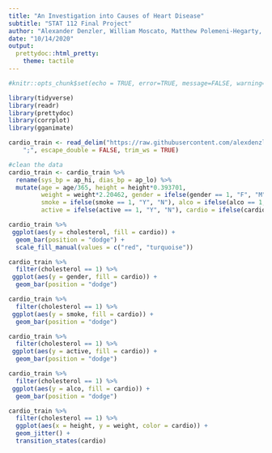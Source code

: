 ```yaml
---
title: "An Investigation into Causes of Heart Disease"
subtitle: "STAT 112 Final Project"
author: "Alexander Denzler, William Moscato, Matthew Polemeni-Hegarty, Erik Hager"
date: "10/14/2020"
output: 
  prettydoc::html_pretty: 
    theme: tactile
---
```


```r
#knitr::opts_chunk$set(echo = TRUE, error=TRUE, message=FALSE, warning=FALSE)
```

```r
library(tidyverse)
library(readr)
library(prettydoc)
library(corrplot)
library(gganimate)
```

```r
cardio_train <- read_delim("https://raw.githubusercontent.com/alexdenzler/STAT112_Final_Proj/master/cardio_train.csv", 
    ";", escape_double = FALSE, trim_ws = TRUE)

#clean the data
cardio_train <- cardio_train %>% 
  rename(sys_bp = ap_hi, dias_bp = ap_lo) %>% 
  mutate(age = age/365, height = height*0.393701,
         weight = weight*2.20462, gender = ifelse(gender == 1, "F", "M"),
         smoke = ifelse(smoke == 1, "Y", "N"), alco = ifelse(alco == 1, "Y", "N"),
         active = ifelse(active == 1, "Y", "N"), cardio = ifelse(cardio == 1, "Y", "N"))
```



```r
cardio_train %>% 
 ggplot(aes(y = cholesterol, fill = cardio)) +
  geom_bar(position = "dodge") +
  scale_fill_manual(values = c("red", "turquoise"))
```

```r
cardio_train %>% 
  filter(cholesterol == 1) %>% 
 ggplot(aes(y = gender, fill = cardio)) +
  geom_bar(position = "dodge")
```

```r
cardio_train %>% 
  filter(cholesterol == 1) %>% 
 ggplot(aes(y = smoke, fill = cardio)) +
  geom_bar(position = "dodge")
```
```r
cardio_train %>% 
  filter(cholesterol == 1) %>% 
 ggplot(aes(y = active, fill = cardio)) +
  geom_bar(position = "dodge")
```

```r
cardio_train %>% 
  filter(cholesterol == 1) %>% 
 ggplot(aes(y = alco, fill = cardio)) +
  geom_bar(position = "dodge")
```




```r
cardio_train %>% 
  filter(cholesterol == 1) %>% 
  ggplot(aes(x = height, y = weight, color = cardio)) +
  geom_jitter() +
  transition_states(cardio)
```

